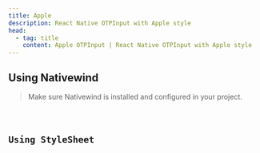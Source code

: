 ```yaml
---
title: Apple
description: React Native OTPInput with Apple style
head:
  - tag: title
    content: Apple OTPInput | React Native OTPInput with Apple style
---
```




## Using Nativewind

> Make sure Nativewind is installed and configured in your project.

<Code code={appleCodeNativeWind} lang="tsx" title="apple-nativewind.tsx" />

## Using StyleSheet

<Code code={appleCodeStyle} lang="tsx" title="apple.tsx" />
